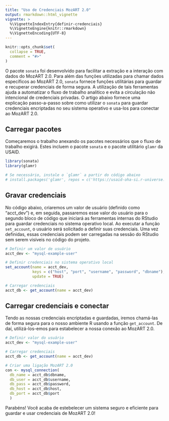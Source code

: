 ```yaml
---
title: "Uso de Credenciais MozART 2.0"
output: rmarkdown::html_vignette
vignette: >
  %\VignetteIndexEntry{definir-credenciais}
  %\VignetteEngine{knitr::rmarkdown}
  %\VignetteEncoding{UTF-8}
---
```


```r
knitr::opts_chunk$set(
  collapse = TRUE,
  comment = "#>"
)
```


O pacote `sonata` foi desenvolvido para facilitar a extração e a interação com dados do MozART 2.0. Para além das funções utilizadas para chamar dados específicos ao MozART 2.0, `sonata` fornece funções utilitárias para guardar e recuperar credenciais de forma segura. A utilização de tais ferramentas ajuda a automatizar o fluxo de trabalho analítico e evita a circulação não intencional de credenciais privadas.  O artigo abaixo fornece uma explicação passo-a-passo sobre como utilizar o `sonata` para guardar credenciais encriptadas no seu sistema operativo e usa-los para conectar ao MozART 2.0.

## Carregar pacotes

Começaremos o trabalho anexando os pacotes necessários que o fluxo de trabalho exigirá.  Estes incluem o pacote `sonata` e o pacote utilitário `glamr` da USAID.

```r
library(sonata)
library(glamr)

# Se necessário, instale o `glamr` a partir do código abaixo
# install.packages('glamr', repos = c('https://usaid-oha-si.r-universe.dev', 'https://cloud.r-project.org'))

```

## Gravar credenciais

No código abaixo, criaremos um valor de usuário (definido como “acct_dev”) e, em seguida, passaremos esse valor do usuário para o segundo bloco de código que iniciará as ferramentas internas do RStudio para guardar credenciais no sistema operativo local. Ao executar a função `set_account`, o usuário será solicitado a definir suas credenciais.  Uma vez definidas, essas credenciais podem ser carregadas na sessão do RStudio sem serem visíveis no código do projeto.

```r
# Definir um valor de usuário
acct_dev <- "mysql-example-user"

# Definir credenciais no sistema operativo local
set_account(name = acct_dev, 
            keys = c("host", "port", "username", "password", "dbname"), 
            update = TRUE)

# Carregar credenciais
acct_db <- get_account(name = acct_dev)
```

## Carregar credenciais e conectar

Tendo as nossas credenciais encriptadas e guardadas, iremos chamá-las de forma segura para o nosso ambiente R usando a função `get_account`.  De daí, utilizá-los-emos para estabelecer a nossa conexão ao MozART 2.0.

```r
# Definir valor do usuário
acct_dev <- "mysql-example-user"

# Carregar credenciais
acct_db <- get_account(name = acct_dev)

# Criar uma ligação MozART 2.0
con <- mysql_connection(
  db_name = acct_db$dbname, 
  db_user = acct_db$username,
  db_pass = acct_db$password, 
  db_host = acct_db$host, 
  db_port = acct_db$port
  )
```
Parabéns! Você acaba de estebelecer um sistema seguro e eficiente para guardar e usar credenciais de MozART 2.0!

